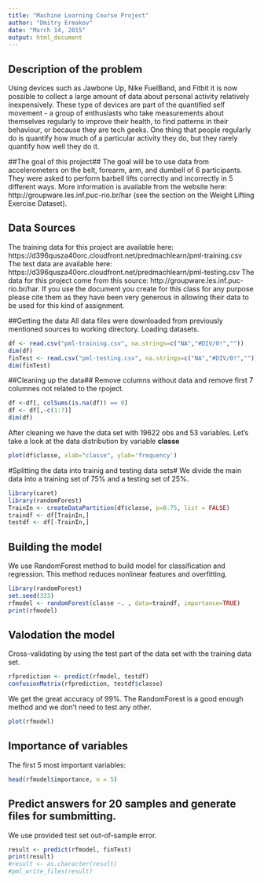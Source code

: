 ```yaml
---
title: "Machine Learning Course Project"
author: "Dmitry Ermakov"
date: "March 14, 2015"
output: html_document
---
```


## Description of the problem##
Using devices such as Jawbone Up, Nike FuelBand, and Fitbit it is now possible to collect a large amount of data about personal activity relatively inexpensively. These type of devices are part of the quantified self movement - a group of enthusiasts who take measurements about themselves regularly to improve their health, to find patterns in their behaviour, or because they are tech geeks. One thing that people regularly do is quantify how much of a particular activity they do, but they rarely quantify how well they do it.

##The goal of this project##
The goal will be to use data from accelerometers on the belt, forearm, arm, and dumbell of 6 participants. They were asked to perform barbell lifts correctly and incorrectly in 5 different ways. 
More information is available from the website here: http://groupware.les.inf.puc-rio.br/har (see the section on the Weight Lifting Exercise Dataset).

## Data Sources
The training data for this project are available here: 
https://d396qusza40orc.cloudfront.net/predmachlearn/pml-training.csv
The test data are available here: 
https://d396qusza40orc.cloudfront.net/predmachlearn/pml-testing.csv
The data for this project come from this source: http://groupware.les.inf.puc-rio.br/har. If you use the document you create for this class for any purpose please cite them as they have been very generous in allowing their data to be used for this kind of assignment.

##Getting the data
 All data files were downloaded from previously mentioned sources to working directory. Loading datasets.
```r
df <- read.csv("pml-training.csv", na.strings=c("NA","#DIV/0!",""))
dim(df)
finTest <- read.csv("pml-testing.csv", na.strings=c("NA","#DIV/0!",""))
dim(finTest)
```
##Cleaning up the data##
Remove columns without data and remove first 7 columnes not related to the rpoject.
```r
df <-df[, colSums(is.na(df)) == 0]
df <- df[,-c(1:7)]
dim(df)
```

After cleaning we have the data set with 19622 obs and 53 variables.
Let's take a look at the data distribution by variable **classe**
```r
plot(df$classe, xlab="classe", ylab='frequency')
```

#Splitting the data into trainig and testing data sets#
We divide the main data into a training set of 75% and a testing set of 25%.
```r
library(caret)
library(randomForest)
TrainIn <- createDataPartition(df$classe, p=0.75, list = FALSE)
traindf <- df[TrainIn,]
testdf <- df[-TrainIn,]
```

## Building the model
We use RandomForest method to build model for classification and regression. This method reduces nonlinear features and overfitting.
```r
library(randomForest)
set.seed(333)
rfmodel <- randomForest(classe ~. , data=traindf, importance=TRUE)
print(rfmodel)
```
## Valodation the model
Cross-validating by using the test part of the data set with the training data set.
```r

rfprediction <- predict(rfmodel, testdf)
confusionMatrix(rfprediction, testdf$classe)
```
We get the great accuracy of 99%. The RandomForest is a good enough method and we don't need to test any other.
```r
plot(rfmodel)
```

## Importance of variables 
The first 5 most important variables:
```r
head(rfmodel$importance, n = 5)
```

## Predict answers for 20 samples and generate files for sumbmitting. 
We use provided test set out-of-sample error.
```r
result <- predict(rfmodel, finTest)
print(result)
#result <- as.character(result)
#pml_write_files(result)
```


